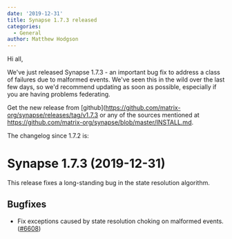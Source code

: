 ```yaml
---
date: '2019-12-31'
title: Synapse 1.7.3 released
categories:
  - General
author: Matthew Hodgson
---
```


Hi all,

We've just released Synapse 1.7.3 - an important bug fix to address a class of failures due to malformed events.  We've seen this in the wild over the last few days, so we'd recommend updating as soon as possible, especially if you are having problems federating.

Get the new release from [github](https://github.com/matrix-org/synapse/releases/tag/v1.7.3 or any of the sources mentioned at https://github.com/matrix-org/synapse/blob/master/INSTALL.md.

The changelog since 1.7.2 is:

Synapse 1.7.3 (2019-12-31)
==========================

This release fixes a long-standing bug in the state resolution algorithm.

Bugfixes
--------

- Fix exceptions caused by state resolution choking on malformed events. ([\#6608](https://github.com/matrix-org/synapse/issues/6608))

